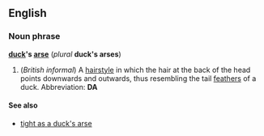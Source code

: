 {{rfc}}
==English==
===Noun phrase===
'''[[duck]]'s [[arse]]''' (''plural'' '''duck's arses''')

#(''British informal'') A [[hairstyle]] in which the hair at the back of the head points downwards and outwards, thus resembling the tail [[feather]]s of a duck.  Abbreviation: '''DA'''

====See also====
*[[tight as a duck's arse]]
